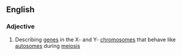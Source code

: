 ==English==

===Adjective===
{{en-adj}}

# {{context|genetics|lang=en}} Describing [[gene]]s in the X- and Y- [[chromosome]]s that behave like [[autosome]]s during [[meiosis]]